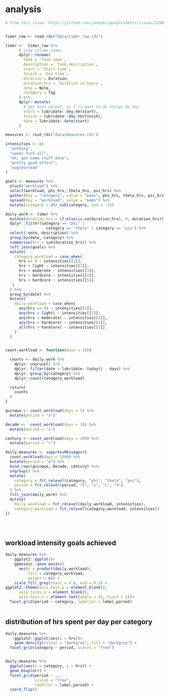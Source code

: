 # analysis {#analysis}

```r

# from this issue: https://github.com/jennybc/googlesheets/issues/320#issuecomment-372076823


```

```r

```


```r
timer_raw <- read_rds("data/timer_raw.rds")

timer <-  timer_raw %>%
      # tidy column names
      dplyr::rename(
        task = `Task name`,
        description = `Task description`,
        start = `Start time`,
        finish = `End time`,
        duration = Duration,
        duration_hrs = `Duration in hours`,
        note = Note,
        category = Tag
      ) %>%
      dplyr::mutate(
        # get date object, as I'll want to do things by day
        start = lubridate::dmy_hm(start),
        finish = lubridate::dmy_hm(finish),
        date = lubridate::date(start)
      )

```


```r
measures <- read_rds("data/measures.rds")

intensities <- c(
  "nothing",
  "sweet fuck all",
  "eh, got some stuff done",
  "pretty good effort",
  "eaglescream"
)

goals <- measures %>% 
  pluck("workload") %>%
  select(workload, phi_hrs, theta_hrs, psi_hrs) %>%
  gather(key = "category", value = "poms", phi_hrs, theta_hrs, psi_hrs) %>%
  spread(key = "workload", value = "poms") %>%
  mutate(category = str_sub(category, end = -5))

daily_work <- timer %>%
  mutate(duration_hrs = if_else(is.na(duration_hrs), 0, duration_hrs)) %>%
  dplyr::filter(category == "phi" |
                  category == "theta" | category == "psi") %>%
  select(-note,-description) %>%
  group_by(date, category) %>%
  summarise(hrs = sum(duration_hrs)) %>%
  left_join(goals) %>%
  mutate(
    category_workload = case_when(
      hrs == 0 ~ intensities[[1]],
      hrs < light ~ intensities[[2]],
      hrs < moderate ~ intensities[[3]],
      hrs < hardcore ~ intensities[[4]],
      hrs > hardcore ~ intensities[[5]]
   ) 
  ) %>%
  group_by(date) %>%
  mutate(
    daily_workload = case_when(
      any(hrs == 0) ~ intensities[[1]],
      any(hrs < light) ~ intensities[[2]],
      any(hrs < moderate) ~ intensities[[3]],
      any(hrs < hardcore) ~ intensities[[4]],
      all(hrs > hardcore) ~ intensities[[5]]
    )
  )


count_workload <- function(days = 10){

  counts <- daily_work %>%
    dplyr::ungroup() %>%
    dplyr::filter(date > lubridate::today() - days) %>%
    dplyr::group_by(category) %>%
    dplyr::count(category_workload)

  return(
    counts
  )
}

quinque <- count_workload(days = 5) %>%
  mutate(period = "v")

decade <-  count_workload(days = 10) %>%
  mutate(period = "x")

century <- count_workload(days = 100) %>%
  mutate(period = "c")

daily_measures <- suppressMessages({
  count_workload(days = 1000) %>%
  mutate(period = "m") %>%
  bind_rows(quinque, decade, century) %>%
  ungroup() %>%
  mutate(
    category = fct_relevel(category, "phi", "theta", "psi"),
    period = fct_relevel(period, "v", "x", "c", "m")
  ) %>%
  full_join(daily_work) %>%
  mutate(
    daily_workload = fct_relevel(daily_workload, intensities),
    category_workload = fct_relevel(category_workload, intensities))  
})

  



```


## workload intensity goals achieved

```r

daily_measures %>% 
    ggplot2::ggplot()+
    ggmosaic::geom_mosaic(
      aes(x = product(daily_workload),
          fill = category_workload,
          weight = n)) +
    scale_fill_grey(start = 0.8, end = 0.2) +
ggplot2::theme(axis.text.y = element_blank(),
      axis.ticks.y = element_blank(),
      axis.text.x = element_text(angle = 35, hjust = 1))+ 
  facet_grid(period ~ category, labeller = label_parsed) 



```


## distribution of hrs spent per day per category

```r
daily_measures %>% 
    ggplot2::ggplot(aes(x = hrs))+
    geom_density(colour = "darkgrey", fill = "darkgrey") +
  facet_grid(category ~ period, scales = "free") 



```


```r
daily_measures %>% 
  ggplot(aes(x = category, y = hrs)) +
  geom_boxplot() +
  facet_grid(period ~ ., 
             scales = "free",
             labeller = label_parsed) +
  coord_flip()


```

